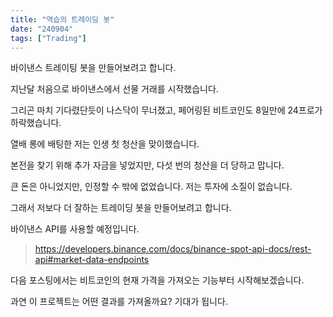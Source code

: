 ```yaml
---
title: "역습의 트레이딩 봇"
date: "240904"
tags: ["Trading"]
---
```


바이낸스 트레이팅 봇을 만들어보려고 합니다.

지난달 처음으로 바이낸스에서 선물 거래를 시작했습니다.

그리곤 마치 기다렸단듯이 나스닥이 무너졌고, 페어링된 비트코인도 8일만에 24프로가 하락했습니다.

열배 롱에 배팅한 저는 인생 첫 청산을 맞이했습니다.

본전을 찾기 위해 추가 자금을 넣었지만, 다섯 번의 청산을 더 당하고 맙니다.

큰 돈은 아니었지만, 인정할 수 밖에 없었습니다. 저는 투자에 소질이 없습니다.

그래서 저보다 더 잘하는 트레이딩 봇을 만들어보려고 합니다.

바이낸스 API를 사용할 예정입니다.

> https://developers.binance.com/docs/binance-spot-api-docs/rest-api#market-data-endpoints

다음 포스팅에서는 비트코인의 현재 가격을 가져오는 기능부터 시작해보겠습니다.

과연 이 프로젝트는 어떤 결과를 가져올까요? 기대가 됩니다.

